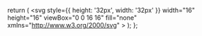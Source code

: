   return (
    <svg
      style={{ height: '32px', width: '32px' }}
      width="16"
      height="16"
      viewBox="0 0 16 16"
      fill="none"
      xmlns="http://www.w3.org/2000/svg"
    >
      <g id="State=Default, Type=strings">
        <g id="strings">
          <path
            d="M0 6.4C0 4.15979 0 3.03969 0.435974 2.18404C0.819467 1.43139 1.43139 0.819467 2.18404 0.435974C3.03969 0 4.15979 0 6.4 0H9.6C11.8402 0 12.9603 0 13.816 0.435974C14.5686 0.819467 15.1805 1.43139 15.564 2.18404C16 3.03969 16 4.15979 16 6.4V9.6C16 11.8402 16 12.9603 15.564 13.816C15.1805 14.5686 14.5686 15.1805 13.816 15.564C12.9603 16 11.8402 16 9.6 16H6.4C4.15979 16 3.03969 16 2.18404 15.564C1.43139 15.1805 0.819467 14.5686 0.435974 13.816C0 12.9603 0 11.8402 0 9.6V6.4Z"
            fill="#03EAB3"
          />
          <g id="align-left-02">
            <path
              id="Fill"
              d="M11.0399 12.0532C11.5121 12.0532 11.7482 12.0532 11.9344 11.976C12.1827 11.8732 12.38 11.6759 12.4828 11.4276C12.5599 11.2414 12.5599 11.0053 12.5599 10.5332C12.5599 10.061 12.5599 9.82495 12.4828 9.63873C12.38 9.39044 12.1827 9.19317 11.9344 9.09032C11.7482 9.01318 11.5121 9.01318 11.0399 9.01318L4.95994 9.01318C4.48779 9.01318 4.25171 9.01318 4.06549 9.09032C3.81719 9.19317 3.61992 9.39044 3.51708 9.63873C3.43994 9.82495 3.43994 10.061 3.43994 10.5332C3.43994 11.0053 3.43994 11.2414 3.51708 11.4276C3.61992 11.6759 3.81719 11.8732 4.06549 11.976C4.25171 12.0532 4.48779 12.0532 4.95994 12.0532L11.0399 12.0532Z"
              fill="white"
            />
            <path
              id="Fill_2"
              d="M9.03994 6.95992C9.38784 6.95992 9.5618 6.95992 9.69901 6.88279C9.88197 6.77994 10.0273 6.58267 10.1031 6.33437C10.1599 6.14815 10.1599 5.91208 10.1599 5.43992C10.1599 4.96777 10.1599 4.73169 10.1031 4.54547C10.0273 4.29717 9.88197 4.0999 9.69901 3.99706C9.5618 3.91992 9.38784 3.91992 9.03994 3.91992L4.55994 3.91992C4.21204 3.91992 4.03809 3.91992 3.90087 3.99706C3.71792 4.0999 3.57256 4.29717 3.49678 4.54547C3.43994 4.73169 3.43994 4.96777 3.43994 5.43992C3.43994 5.91208 3.43994 6.14815 3.49678 6.33437C3.57256 6.58267 3.71792 6.77994 3.90087 6.88279C4.03809 6.95992 4.21204 6.95992 4.55994 6.95992L9.03994 6.95992Z"
              fill="white"
            />
            <path
              id="Icon (Stroke)"
              fill-rule="evenodd"
              clip-rule="evenodd"
              d="M4.94209 3.37671L9.03099 3.37671C9.25187 3.3767 9.44554 3.3767 9.60646 3.38767C9.7768 3.3993 9.95165 3.4251 10.1258 3.49723C10.5138 3.65793 10.822 3.96617 10.9827 4.35413C11.0548 4.52827 11.0806 4.70312 11.0922 4.87346C11.1032 5.03437 11.1032 5.22805 11.1032 5.44893V5.48449C11.1032 5.70537 11.1032 5.89905 11.0922 6.05996C11.0806 6.2303 11.0548 6.40515 10.9827 6.57929C10.822 6.96725 10.5138 7.27549 10.1258 7.43618C9.95165 7.50832 9.7768 7.53412 9.60646 7.54574C9.44554 7.55672 9.25186 7.55672 9.03097 7.55671L4.94209 7.55671C4.72121 7.55672 4.52754 7.55672 4.36662 7.54574C4.19628 7.53412 4.02143 7.50832 3.84729 7.43618C3.45933 7.27549 3.1511 6.96725 2.9904 6.57929C2.91827 6.40515 2.89246 6.2303 2.88084 6.05996C2.86986 5.89905 2.86987 5.70537 2.86987 5.48449V5.44893C2.86987 5.22805 2.86986 5.03437 2.88084 4.87346C2.89246 4.70312 2.91827 4.52827 2.9904 4.35413C3.1511 3.96617 3.45933 3.65793 3.84729 3.49723C4.02143 3.4251 4.19628 3.3993 4.36662 3.38767C4.52754 3.37669 4.72121 3.3767 4.94209 3.37671ZM4.44422 4.52503C4.33193 4.53269 4.29563 4.54545 4.28355 4.55046C4.17492 4.59545 4.08862 4.68176 4.04362 4.79039C4.03862 4.80247 4.02586 4.83876 4.01819 4.95106C4.01018 5.06847 4.00987 5.22283 4.00987 5.46671C4.00987 5.71059 4.01018 5.86495 4.01819 5.98236C4.02586 6.09465 4.03862 6.13095 4.04362 6.14303C4.08862 6.25166 4.17492 6.33797 4.28355 6.38296C4.29563 6.38797 4.33193 6.40073 4.44422 6.40839C4.56164 6.4164 4.716 6.41671 4.95987 6.41671L9.01321 6.41671C9.25708 6.41671 9.41144 6.4164 9.52886 6.40839C9.64115 6.40073 9.67745 6.38797 9.68953 6.38296C9.79816 6.33797 9.88446 6.25166 9.92946 6.14303C9.93446 6.13095 9.94723 6.09465 9.95489 5.98236C9.9629 5.86495 9.96321 5.71059 9.96321 5.46671C9.96321 5.22283 9.9629 5.06847 9.95489 4.95106C9.94723 4.83876 9.93446 4.80247 9.92946 4.79039C9.88446 4.68176 9.79816 4.59545 9.68953 4.55046C9.67745 4.54545 9.64115 4.53269 9.52886 4.52503C9.41144 4.51702 9.25708 4.51671 9.01321 4.51671L4.95987 4.51671C4.716 4.51671 4.56164 4.51702 4.44422 4.52503ZM4.94211 8.44337H11.0576C11.2785 8.44337 11.4722 8.44336 11.6331 8.45434C11.8035 8.46596 11.9783 8.49177 12.1525 8.5639C12.5404 8.7246 12.8487 9.03283 13.0093 9.42079C13.0815 9.59493 13.1073 9.76979 13.1189 9.94012C13.1299 10.101 13.1299 10.2947 13.1299 10.5156V10.5512C13.1299 10.772 13.1299 10.9657 13.1189 11.1266C13.1073 11.297 13.0815 11.4718 13.0093 11.646C12.8487 12.0339 12.5404 12.3422 12.1525 12.5029C11.9783 12.575 11.8035 12.6008 11.6331 12.6124C11.4722 12.6234 11.2785 12.6234 11.0577 12.6234H4.94209C4.72121 12.6234 4.52754 12.6234 4.36662 12.6124C4.19628 12.6008 4.02143 12.575 3.84729 12.5029C3.45933 12.3422 3.1511 12.0339 2.9904 11.646C2.91827 11.4718 2.89246 11.297 2.88084 11.1266C2.86986 10.9657 2.86987 10.772 2.86987 10.5512V10.5156C2.86987 10.2947 2.86986 10.101 2.88084 9.94012C2.89246 9.76979 2.91827 9.59493 2.9904 9.42079C3.1511 9.03283 3.45933 8.7246 3.84729 8.5639C4.02143 8.49177 4.19628 8.46596 4.36662 8.45434C4.52754 8.44336 4.72122 8.44337 4.94211 8.44337ZM4.44422 9.5917C4.33193 9.59936 4.29563 9.61212 4.28355 9.61712C4.17492 9.66212 4.08862 9.74842 4.04362 9.85705C4.03862 9.86913 4.02586 9.90543 4.01819 10.0177C4.01018 10.1351 4.00987 10.2895 4.00987 10.5334C4.00987 10.7773 4.01018 10.9316 4.01819 11.049C4.02586 11.1613 4.03862 11.1976 4.04362 11.2097C4.08862 11.3183 4.17492 11.4046 4.28355 11.4496C4.29563 11.4546 4.33193 11.4674 4.44422 11.4751C4.56164 11.4831 4.716 11.4834 4.95987 11.4834H11.0399C11.2837 11.4834 11.4381 11.4831 11.5555 11.4751C11.6678 11.4674 11.7041 11.4546 11.7162 11.4496C11.8248 11.4046 11.9111 11.3183 11.9561 11.2097C11.9611 11.1976 11.9739 11.1613 11.9816 11.049C11.9896 10.9316 11.9899 10.7773 11.9899 10.5334C11.9899 10.2895 11.9896 10.1351 11.9816 10.0177C11.9739 9.90543 11.9611 9.86913 11.9561 9.85705C11.9111 9.74842 11.8248 9.66212 11.7162 9.61712C11.7041 9.61212 11.6678 9.59936 11.5555 9.5917C11.4381 9.58368 11.2837 9.58338 11.0399 9.58338H4.95987C4.716 9.58338 4.56164 9.58368 4.44422 9.5917Z"
              fill="#181818"
            />
          </g>
        </g>
      </g>
    </svg>
  );
};

